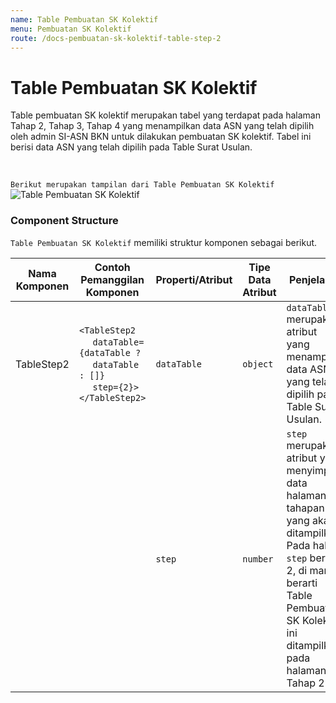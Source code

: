 ```yaml
---
name: Table Pembuatan SK Kolektif
menu: Pembuatan SK Kolektif
route: /docs-pembuatan-sk-kolektif-table-step-2
---
```


# Table Pembuatan SK Kolektif

Table pembuatan SK kolektif merupakan tabel yang terdapat pada halaman Tahap 2, Tahap 3, Tahap 4 yang menampilkan data ASN yang telah dipilih oleh admin SI-ASN BKN untuk dilakukan pembuatan SK kolektif. Tabel ini
berisi data ASN yang telah dipilih pada Table Surat Usulan.

<br/>

```Berikut merupakan tampilan dari Table Pembuatan SK Kolektif```
![Table Pembuatan SK Kolektif](../../src/img/pembuatan-SK-kolektif/TableStep2.jpeg)

### Component Structure

`Table Pembuatan SK Kolektif` memiliki struktur komponen sebagai berikut.

| Nama Komponen | Contoh Pemanggilan <br/> Komponen                                                                                                                                                            | Properti/Atribut | Tipe Data <br/> Atribut | Penjelasan                                                                                                                                     |
| ------------- | -------------------------------------------------------------------------------------------------------------------------------------------------------------------------------------------- | ---------------- | ----------------------- | -----------------------------------------------------------------------------------------------------------------------------------------------|
| TableStep2    | `<TableStep2` <br/> &nbsp;&nbsp;&nbsp;&nbsp; `dataTable={dataTable ?` <br/> &nbsp;&nbsp;&nbsp;&nbsp; `dataTable : []}` <br/> &nbsp;&nbsp;&nbsp;&nbsp; `step={2}>` <br/> `</TableStep2>`      | `dataTable`      | `object`                | `dataTable` merupakan atribut <br/> yang menampung data ASN <br/> yang telah dipilih pada <br/> Table Surat Usulan.     |
|               |                                                                                                                                                                                              | `step`           | `number`                | `step` merupakan atribut yang <br/> menyimpan data halaman <br/> tahapan yang akan <br/> ditampilkan. Pada hal ini <br/> `step` bernilai 2, di mana <br/> berarti Table Pembuatan <br/>  SK Kolektif ini ditampilkan <br/> pada halaman Tahap 2|
